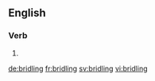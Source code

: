 
==English==

===Verb===
{{head|en}}

# {{present participle of|bridle}}

[[de:bridling]]
[[fr:bridling]]
[[sv:bridling]]
[[vi:bridling]]